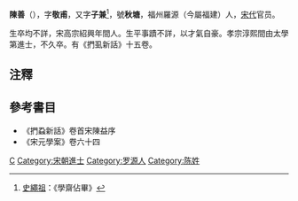 {{Otheruses|陳善}}
'''陳善'''（{{bd|？||？||}}），字'''敬甫'''，又字'''子兼'''<ref>[[史繩祖|史繩祖]]：《學齋佔畢》</ref>，號'''秋塘'''，福州羅源（今屬福建）人，[[宋代|宋代]]官员。

生卒均不詳，宋高宗紹興年間人。生平事蹟不詳，以才氣自豪。孝宗淳熙間由太學第進士，不久卒。有《捫虱新話》十五卷。

==注釋==
<references/>

==參考書目==
* 《捫蝨新話》卷首宋陳益序
* 《宋元學案》卷六十四
[[Category:宋朝詩人|C]]
[[Category:宋朝進士|Category:宋朝進士]]
[[Category:罗源人|Category:罗源人]]
[[Category:陈姓|Category:陈姓]]